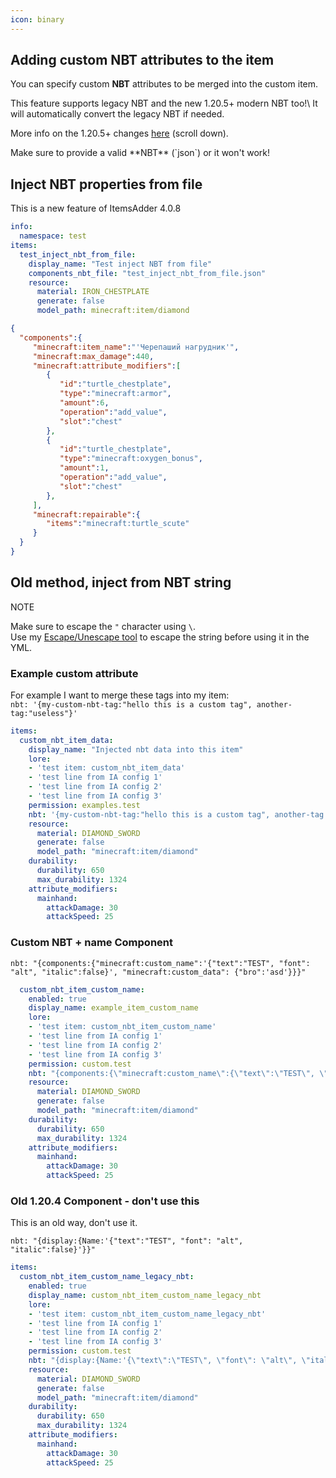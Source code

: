 ```yaml
---
icon: binary
---
```


## Adding custom NBT attributes to the item

You can specify custom **NBT** attributes to be merged into the custom item.


<Note>
This feature supports legacy NBT and the new 1.20.5+ modern NBT too!\
It will automatically convert the legacy NBT if needed.

More info on the 1.20.5+ changes [here](https://www.minecraft.net/en-us/article/minecraft-java-edition-1-20-5) (scroll down).
</Note>



<Warning>
Make sure to provide a valid **NBT** (`json`) or it won't work!
</Warning>


## Inject NBT properties from file


<Warning>
This is a new feature of ItemsAdder 4.0.8
</Warning>



```yaml my_item_file.yml lines icon="yaml"
info:
  namespace: test
items:
  test_inject_nbt_from_file:
    display_name: "Test inject NBT from file"
    components_nbt_file: "test_inject_nbt_from_file.json"
    resource:
      material: IRON_CHESTPLATE
      generate: false
      model_path: minecraft:item/diamond
```



```json test_inject_nbt_from_file.json lines icon="json"
{
  "components":{
     "minecraft:item_name":"'Черепаший нагрудник'",
     "minecraft:max_damage":440,
     "minecraft:attribute_modifiers":[
        {
           "id":"turtle_chestplate",
           "type":"minecraft:armor",
           "amount":6,
           "operation":"add_value",
           "slot":"chest"
        },
        {
           "id":"turtle_chestplate",
           "type":"minecraft:oxygen_bonus",
           "amount":1,
           "operation":"add_value",
           "slot":"chest"
        },
     ],
     "minecraft:repairable":{
        "items":"minecraft:turtle_scute"
     }
  }
}
```


## Old method, inject from NBT string


<Warning>
NOTE

Make sure to escape the `"` character using `\`.\
Use my [Escape/Unescape tool](https://escape-mc-components.lonedev.workers.dev/) to escape the string before using it in the YML.
</Warning>


### Example custom attribute

For example I want to merge these tags into my item:\
`nbt: '{my-custom-nbt-tag:"hello this is a custom tag", another-tag:"useless"}'`

```yaml
items:
  custom_nbt_item_data:
    display_name: "Injected nbt data into this item"
    lore:
    - 'test item: custom_nbt_item_data'
    - 'test line from IA config 1'
    - 'test line from IA config 2'
    - 'test line from IA config 3'
    permission: examples.test
    nbt: '{my-custom-nbt-tag:"hello this is a custom tag", another-tag:"useless"}'
    resource:
      material: DIAMOND_SWORD
      generate: false
      model_path: "minecraft:item/diamond"
    durability:
      durability: 650
      max_durability: 1324
    attribute_modifiers:
      mainhand:
        attackDamage: 30
        attackSpeed: 25
```

### Custom NBT + name Component

`nbt: "{components:{"minecraft:custom_name":'{"text":"TEST", "font": "alt", "italic":false}', "minecraft:custom_data": {"bro":'asd'}}}"`

```yaml
  custom_nbt_item_custom_name:
    enabled: true
    display_name: example_item_custom_name
    lore:
    - 'test item: custom_nbt_item_custom_name'
    - 'test line from IA config 1'
    - 'test line from IA config 2'
    - 'test line from IA config 3'
    permission: custom.test
    nbt: "{components:{\"minecraft:custom_name\":{\"text\":\"TEST\", \"font\": \"alt\", \"italic\":false}, \"minecraft:custom_data\": {\"bro\":'asd'}}}"
    resource:
      material: DIAMOND_SWORD
      generate: false
      model_path: "minecraft:item/diamond"
    durability:
      durability: 650
      max_durability: 1324
    attribute_modifiers:
      mainhand:
        attackDamage: 30
        attackSpeed: 25
```

### Old 1.20.4 Component - don't use this


<Warning>
This is an old way, don't use it.
</Warning>


`nbt: "{display:{Name:'{"text":"TEST", "font": "alt", "italic":false}'}}"`

```yml
items:
  custom_nbt_item_custom_name_legacy_nbt:
    enabled: true
    display_name: custom_nbt_item_custom_name_legacy_nbt
    lore:
    - 'test item: custom_nbt_item_custom_name_legacy_nbt'
    - 'test line from IA config 1'
    - 'test line from IA config 2'
    - 'test line from IA config 3'
    permission: custom.test
    nbt: "{display:{Name:'{\"text\":\"TEST\", \"font\": \"alt\", \"italic\":false}'}}"
    resource:
      material: DIAMOND_SWORD
      generate: false
      model_path: "minecraft:item/diamond"
    durability:
      durability: 650
      max_durability: 1324
    attribute_modifiers:
      mainhand:
        attackDamage: 30
        attackSpeed: 25
```

